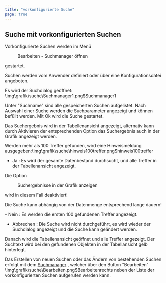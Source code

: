 ```yaml
---
title: "vorkonfigurierte Suche"
page: true
---
```

## Suche mit vorkonfigurierten Suchen

Vorkonfigurierte Suchen werden im Men&#252;  <Menu>Bearbeiten - Suchmanager öffnen</Menu>  gestartet.

Suchen werden vom Anwender definiert oder &#252;ber eine Konfigurationsdatei angeboten.

Es wird der Suchdialog ge&#246;ffnet:<Image>\img\grafik\suche\Suchmanager1.png$Suchmanager1</Image>

Unter &quot;Suchname&quot; sind alle gespeicherten Suchen aufgelistet. Nach Auswahl einer Suche werden die Suchparameter angezeigt und k&#246;nnen bef&#252;llt werden. Mit  <Border>Ok</Border>  wird die Suche gestartet.

Das Suchergebnis wird in der Tabellenansicht angezeigt, alternativ kann durch Aktivieren der entsprechenden Option das Suchergebnis auch in der Grafik angezeigt werden.

Werden mehr als 100 Treffer gefunden, wird eine Hinweismeldung ausgegeben:<Image>\img\grafik\suche\hinweis100treffer.png$hinweis100treffer</Image>


- <Bold> Ja </Bold> : Es wird der gesamte Datenbestand durchsucht, und alle Treffer in der Tabellenansicht angezeigt. 


<Warning>
Die Option 
 <Menu>Suchergebnisse in der Grafik anzeigen</Menu>  wird in diesem Fall deaktiviert!

Die Suche kann abh&#228;ngig von der Datenmenge entsprechend lange dauern!

</Warning>
- <Bold> Nein </Bold> : Es werden die ersten 100 gefundenen Treffer angezeigt.

- <Bold> Abbrechen </Bold> : Die Suche wird nicht durchgef&#252;hrt, es wird wieder der Suchdialog angezeigt und die Suche kann ge&#228;ndert werden.




Danach wird die Tabellenansicht ge&#246;ffnet und alle Treffer angezeigt. Der Suchtext wird bei den gefundenen Objekten in der Tabellansicht gelb hinterlegt.

Das Erstellen von neuen Suchen oder das &#196;ndern von bestehenden Suchen erfolgt mit dem [Suchmanager](../suche/suchmanager)
, welcher &#252;ber den Button &quot;Bearbeiten&quot;<Image>\img\grafik\suche\Bearbeiten.png$Bearbeiten</Image>rechts neben der Liste der vorkonfigurierten Suchen aufgerufen werden kann.
